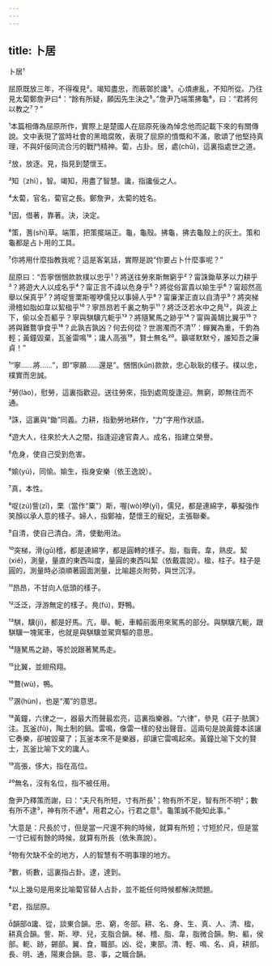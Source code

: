 ```yaml
---
---
---
```

title: 卜居
---




卜居¹

屈原既放三年，不得複見²。竭知盡忠，而蔽鄣於讒³。心煩慮亂，不知所從。乃往見太蔔鄭詹尹曰⁴：“餘有所疑，願因先生決之⁵。”詹尹乃端策拂龜⁶，曰：“君將何以教之⁷？”

¹本篇相傳為屈原所作，實際上是楚國人在屈原死後為悼念他而記載下來的有關傳說。文中表現了當時社會的黑暗腐敗，表現了屈原的憤慨和不滿，歌頌了他堅持真理，不與奸佞同流合污的戰鬥精神。蔔，占卦。居，處(chǔ)，這裏指處世之道。

²放，放逐。見，指見到楚懷王。

³知〔zhì〕，智。竭知，用盡了智慧。讒，指讒佞之人。

⁴太蔔，官名，蔔官之長。鄭詹尹，太蔔的姓名。

⁵因，借著，靠著。決，決定。

⁶策，蓍(shī)草。端策，把策擺端正。龜，龜殼。拂龜，拂去龜殼上的灰土。策和龜都是占卜用的工具。

⁷你將用什麼指教我呢？這是客氣話，實際是說“你要占卜什麼事呢？”

屈原曰：“吾寧悃悃款款樸以忠乎¹？將送往勞來斯無窮乎²？甯誅鋤草茅以力耕乎³？將遊大人以成名乎⁴？甯正言不諱以危身乎⁵？將從俗富貴以媮生乎⁶？甯超然高舉以保真乎⁷？將哫訾栗斯喔咿儒兒以事婦人乎⁸？甯廉潔正直以自清乎⁹？將突梯滑稽如脂如韋以絜楹乎¹⁰？寧昂昂若千裏之駒乎¹¹？將泛泛若水中之鳧¹²，與波上下，偷以全吾軀乎？寧與騏驥亢軛乎¹³？將隨駑馬之跡乎¹⁴？甯與黃鵠比翼乎¹⁵？將與難鶩爭食乎¹⁶？此孰吉孰凶？何去何從？世溷濁而不清¹⁷：蟬翼為重，千鈞為輕；黃鐘毀棄，瓦釜雷鳴¹⁸；讒人高張¹⁹，賢士無名²⁰。籲嗟默默兮，誰知吾之廉貞！”

¹“寧......將......”，即“寧願......還是”。悃悃(kǔn)款款，忠心耿耿的樣子。樸以忠，樸實而忠誠。

²勞(lào)，慰勞，這裏指歡迎。送往勞來，指到處周旋逢迎。無窮，即無往而不通。

³誅，這裏與“鋤”同義。力耕，指勤勞地耕作，“力”字用作狀語。

⁴遊大人，往來於大人之間，指逢迎達官貴人。成名，指建立榮譽。

⁵危身，使自己受到危害。

⁶媮(yú)，同愉。媮生，指身安樂（依王逸說）。

⁷真，本性。

⁸哫(zú)訾(zī)，栗（當作“粟”）斯，喔(wò)咿(yī)，儒兒，都是連綿字，摹擬強作笑顏以承人意的樣子。婦人，指鄭袖，楚懷王的寵妃，主張聯秦。

⁹自清，使自己清白。清，使動用法。

¹⁰突梯，滑(gǔ)稽，都是連綿字，都是圓轉的樣子。脂，脂膏。韋，熟皮。絜(xié)，測量，量直的東西叫度，量圓的東西叫絜（依戴震說）。楹，柱子。柱子是圓的，測量時必須順著圓面測量，比喻趨炎附勢，與世沉浮。

¹¹昂昂，不甘向人低頭的樣子。

¹²泛泛，浮游無定的樣子。鳧(fú)，野鴨。

¹³騏，驥(jì)，都是好馬。亢，舉。軛，車轅前面用來駕馬的部分。與騏驥亢軛，跟騏驥一塊駕車，也就是與騏驥並駕齊驅的意思。

¹⁴隨駑馬之跡，等於說跟著駑馬走。

¹⁵比翼，並翅飛翔。

¹⁶鶩(wù)，鴨。

¹⁷溷(hùn)，也是“濁”的意思。

¹⁸黃鐘，六律之一，器最大而聲最宏亮，這裏指樂器。“六律”，參見《莊子·胠篋》注。瓦釜(fǔ)，陶土制的鍋。雷鳴，像雷一樣的發出聲音。這兩句是說黃鐘本該讓它奏樂，卻被毀棄了；瓦釜本來不是樂器，卻讓它雷鳴起來。黃鐘比喻下文的賢士，瓦釜比喻下文的讒人。

¹⁹高張，侈大，指在高位。

²⁰無名，沒有名位，指不被任用。

詹尹乃釋策而謝，曰：“夫尺有所短，寸有所長¹；物有所不足，智有所不明²；數有所不逮³，神有所不通⁴。用君之心，行君之意⁵。龜策誠不能知此事。”

¹大意是：尺長於寸，但是當一尺還不夠的時候，就算有所短；寸短於尺，但是當一寸已經有餘的時候，就算有所長（依朱熹說）。

²物有欠缺不全的地方，人的智慧有不明事理的地方。

³數，術數，這裏指占卦。逮，達到。

⁴以上幾句是用來比喻蔔官替人占卦，並不能任何時候都解決問題。

⁵君，指屈原。

韻部讒、從，談東合韻。忠、窮，冬部。耕、名、身、生、真、人、清、楹，耕真合韻。訾、斯、咿、兒，支脂合韻。梯、稽、脂、韋，脂微合韻。駒、軀，侯部。軛、跡，錫部。翼、食，職部。凶、從，東部。清、輕、鳴、名、貞，耕部。長、明、通，陽東合韻。意、事，之職合韻。